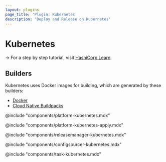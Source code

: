 ```yaml
---
layout: plugins
page_title: 'Plugin: Kubernetes'
description: 'Deploy and Release on Kubernetes'
---
```


# Kubernetes

-> For a step by step tutorial, visit [HashiCorp
Learn](https://learn.hashicorp.com/collections/waypoint/get-started-kubernetes).

## Builders

Kubernetes uses Docker images for building, which are generated by these builders:

- [Docker](./docker)
- [Cloud Native Buildpacks](./pack)

@include "components/platform-kubernetes.mdx"

@include "components/platform-kubernetes-apply.mdx"

@include "components/releasemanager-kubernetes.mdx"

@include "components/configsourcer-kubernetes.mdx"

@include "components/task-kubernetes.mdx"
